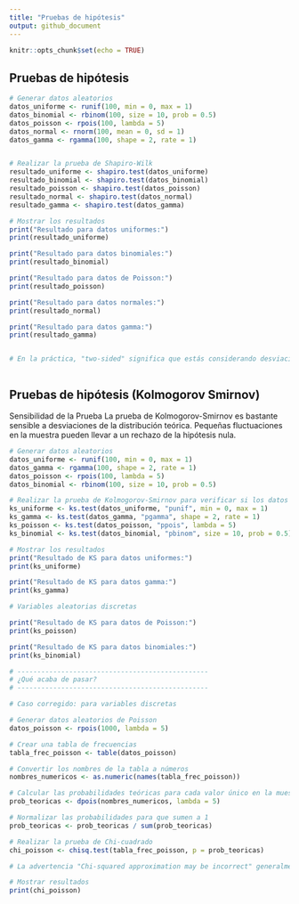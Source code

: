 ```yaml
---
title: "Pruebas de hipótesis"
output: github_document
---
```


```r
knitr::opts_chunk$set(echo = TRUE)
```

## Pruebas de hipótesis 

```r


# Generar datos aleatorios
datos_uniforme <- runif(100, min = 0, max = 1)
datos_binomial <- rbinom(100, size = 10, prob = 0.5)
datos_poisson <- rpois(100, lambda = 5)
datos_normal <- rnorm(100, mean = 0, sd = 1)
datos_gamma <- rgamma(100, shape = 2, rate = 1)


# Realizar la prueba de Shapiro-Wilk
resultado_uniforme <- shapiro.test(datos_uniforme)
resultado_binomial <- shapiro.test(datos_binomial)
resultado_poisson <- shapiro.test(datos_poisson)
resultado_normal <- shapiro.test(datos_normal)
resultado_gamma <- shapiro.test(datos_gamma)

# Mostrar los resultados
print("Resultado para datos uniformes:")
print(resultado_uniforme)

print("Resultado para datos binomiales:")
print(resultado_binomial)

print("Resultado para datos de Poisson:")
print(resultado_poisson)

print("Resultado para datos normales:")
print(resultado_normal)

print("Resultado para datos gamma:")
print(resultado_gamma)


# En la práctica, "two-sided" significa que estás considerando desviaciones extremas en ambas colas de la distribución para tomar tu decisión. Esto es relevante porque te permite detectar si tus datos se desvían significativamente de una distribución normal, ya sea que tengan colas más pesadas o más ligeras que una distribución normal.



```

## Pruebas de hipótesis (Kolmogorov Smirnov)

Sensibilidad de la Prueba
La prueba de Kolmogorov-Smirnov es bastante sensible a desviaciones de la distribución teórica. Pequeñas fluctuaciones en la muestra pueden llevar a un rechazo de la hipótesis nula.

```r
# Generar datos aleatorios
datos_uniforme <- runif(100, min = 0, max = 1)
datos_gamma <- rgamma(100, shape = 2, rate = 1)
datos_poisson <- rpois(100, lambda = 5)
datos_binomial <- rbinom(100, size = 10, prob = 0.5)

# Realizar la prueba de Kolmogorov-Smirnov para verificar si los datos son uniformes
ks_uniforme <- ks.test(datos_uniforme, "punif", min = 0, max = 1)
ks_gamma <- ks.test(datos_gamma, "pgamma", shape = 2, rate = 1)
ks_poisson <- ks.test(datos_poisson, "ppois", lambda = 5)
ks_binomial <- ks.test(datos_binomial, "pbinom", size = 10, prob = 0.5)

# Mostrar los resultados
print("Resultado de KS para datos uniformes:")
print(ks_uniforme)

print("Resultado de KS para datos gamma:")
print(ks_gamma)

# Variables aleatorias discretas 

print("Resultado de KS para datos de Poisson:")
print(ks_poisson)

print("Resultado de KS para datos binomiales:")
print(ks_binomial)

# ------------------------------------------------
# ¿Qué acaba de pasar?
# ------------------------------------------------

# Caso corregido: para variables discretas 

# Generar datos aleatorios de Poisson
datos_poisson <- rpois(1000, lambda = 5)

# Crear una tabla de frecuencias
tabla_frec_poisson <- table(datos_poisson)

# Convertir los nombres de la tabla a números
nombres_numericos <- as.numeric(names(tabla_frec_poisson))

# Calcular las probabilidades teóricas para cada valor único en la muestra
prob_teoricas <- dpois(nombres_numericos, lambda = 5)

# Normalizar las probabilidades para que sumen a 1
prob_teoricas <- prob_teoricas / sum(prob_teoricas)

# Realizar la prueba de Chi-cuadrado
chi_poisson <- chisq.test(tabla_frec_poisson, p = prob_teoricas)

# La advertencia "Chi-squared approximation may be incorrect" generalmente aparece cuando algunas de las frecuencias esperadas son demasiado bajas. La regla general es que todas las frecuencias esperadas deben ser al menos 5 para que la aproximación  χ^2 sea válida.

# Mostrar resultados
print(chi_poisson)

```